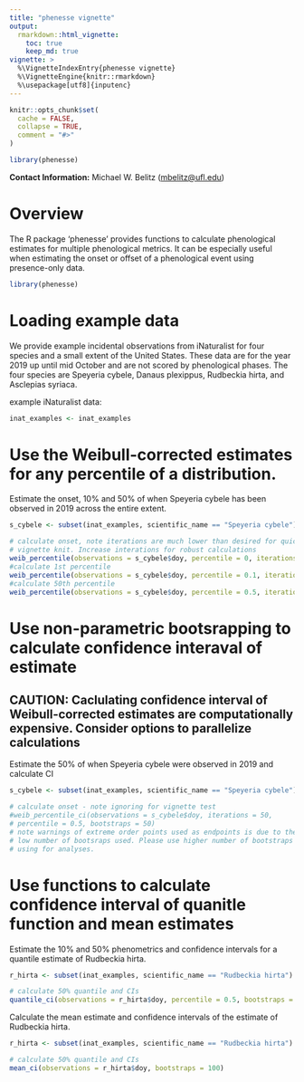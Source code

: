 ```yaml
---
title: "phenesse vignette"
output:
  rmarkdown::html_vignette:
    toc: true
    keep_md: true
vignette: >
  %\VignetteIndexEntry{phenesse vignette}
  %\VignetteEngine{knitr::rmarkdown}
  %\usepackage[utf8]{inputenc}
---
```


```r
knitr::opts_chunk$set(
  cache = FALSE,
  collapse = TRUE,
  comment = "#>"
)

library(phenesse)

```

**Contact Information:** Michael W. Belitz (<mbelitz@ufl.edu>)

# Overview

The R package 'phenesse' provides functions to calculate phenological estimates for multiple phenological metrics. It can be especially useful when estimating the onset or offset of a 
phenological event using presence-only data. 

```r
library(phenesse)
```

# Loading example data

We provide example incidental observations from iNaturalist for four species and a small extent of the United States. These data are for the year 2019 up until mid October and are not scored by phenological phases. The four species are Speyeria cybele, Danaus plexippus, Rudbeckia hirta, and Asclepias syriaca. 

example iNaturalist data:

```r
inat_examples <- inat_examples
```

# Use the Weibull-corrected estimates for any percentile of a distribution. 

Estimate the onset, 10% and 50% of when Speyeria cybele has been observed in 2019 across the entire extent.

```r
s_cybele <- subset(inat_examples, scientific_name == "Speyeria cybele")

# calculate onset, note iterations are much lower than desired for quick 
# vignette knit. Increase interations for robust calculations
weib_percentile(observations = s_cybele$doy, percentile = 0, iterations = 20)
#calculate 1st percentile
weib_percentile(observations = s_cybele$doy, percentile = 0.1, iterations = 20)
#calculate 50th percentile
weib_percentile(observations = s_cybele$doy, percentile = 0.5, iterations = 20)
```

# Use non-parametric bootsrapping to calculate confidence interaval of estimate

## CAUTION: Caclulating confidence interval of Weibull-corrected estimates are computationally expensive. Consider options to parallelize calculations

Estimate the 50% of when Speyeria cybele were observed in 2019 and calculate CI

```r
s_cybele <- subset(inat_examples, scientific_name == "Speyeria cybele")

# calculate onset - note ignoring for vignette test
#weib_percentile_ci(observations = s_cybele$doy, iterations = 50,
# percentile = 0.5, bootstraps = 50)
# note warnings of extreme order points used as endpoints is due to the 
# low number of bootsraps used. Please use higher number of bootstraps if 
# using for analyses.
```

# Use functions to calculate confidence interval of quanitle function and mean estimates

Estimate the 10% and 50% phenometrics and confidence intervals for a quantile estimate of Rudbeckia hirta.

```r
r_hirta <- subset(inat_examples, scientific_name == "Rudbeckia hirta")

# calculate 50% quantile and CIs
quantile_ci(observations = r_hirta$doy, percentile = 0.5, bootstraps = 100)
```

Calculate the mean estimate and confidence intervals of the estimate of Rudbeckia hirta.

```r
r_hirta <- subset(inat_examples, scientific_name == "Rudbeckia hirta")

# calculate 50% quantile and CIs
mean_ci(observations = r_hirta$doy, bootstraps = 100)
```

